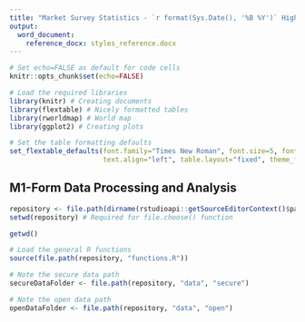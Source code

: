 ```yaml
---
title: "Market Survey Statistics - `r format(Sys.Date(), '%B %Y')` Highlights"
output: 
  word_document:
    reference_docx: styles_reference.docx
---
```


```r
# Set echo=FALSE as default for code cells
knitr::opts_chunk$set(echo=FALSE)

# Load the required libraries
library(knitr) # Creating documents
library(flextable) # Nicely formatted tables
library(rworldmap) # World map
library(ggplot2) # Creating plots

# Set the table formatting defaults
set_flextable_defaults(font.family="Times New Roman", font.size=5, font.color="black",
                       text.align="left", table.layout="fixed", theme_fun="theme_booktabs")
```

## M1-Form Data Processing and Analysis

```r

repository <- file.path(dirname(rstudioapi::getSourceEditorContext()$path), "..", "..")
setwd(repository) # Required for file.choose() function

getwd()

# Load the general R functions
source(file.path(repository, "functions.R"))

# Note the secure data path
secureDataFolder <- file.path(repository, "data", "secure")

# Note the open data path
openDataFolder <- file.path(repository, "data", "open")





```
